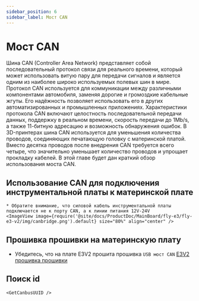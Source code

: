 ```yaml
---
sidebar_position: 6
sidebar_label: Мост CAN
---
```







# Мост CAN

Шина CAN (Controller Area Network) представляет собой последовательный протокол связи для реального времени, который может использовать витую пару для передачи сигналов и является одним из наиболее широко используемых полевых шин в мире. Протокол CAN используется для коммуникации между различными компонентами автомобиля, заменяя дорогие и громоздкие кабельные жгуты. Его надёжность позволяет использовать его в других автоматизированных и промышленных приложениях. Характеристики протокола CAN включают целостность последовательной передачи данных, поддержку в реальном времени, скорость передачи до 1Mb/s, а также 11-битную адресацию и возможность обнаружения ошибок.
В 3D-принтерах шина CAN используется для уменьшения количества проводов, соединяющих печатающую головку с материнской платой. Вместо десятка проводов после внедрения CAN требуется всего четыре, что значительно уменьшает количество проводов и упрощает прокладку кабелей.
В этой главе будет дан краткий обзор использования моста CAN.

## Использование CAN для подключения инструментальной платы к материнской плате

    * Обратите внимание, что силовой кабель инструментальной платы подключается не к порту CAN, а к линии питания 12V-24V
    <ImageView image={require('@site/docs/ProductDoc/MainBoard/fly-e3/fly-e3-v2/img/canbridge.png').default} size="80%" align="center" />


## Прошивка прошивки на материнскую плату

* Убедитесь, что на плате E3V2 прошита прошивка `USB мост CAN`
[E3V2 прошивка прошивки](/docs/ProductDoc/MainBoard/fly-e3/fly-e3-v2/flash/can.mdx "Нажмите, чтобы перейти") 

## Поиск id

    <GetCanbusUUID />